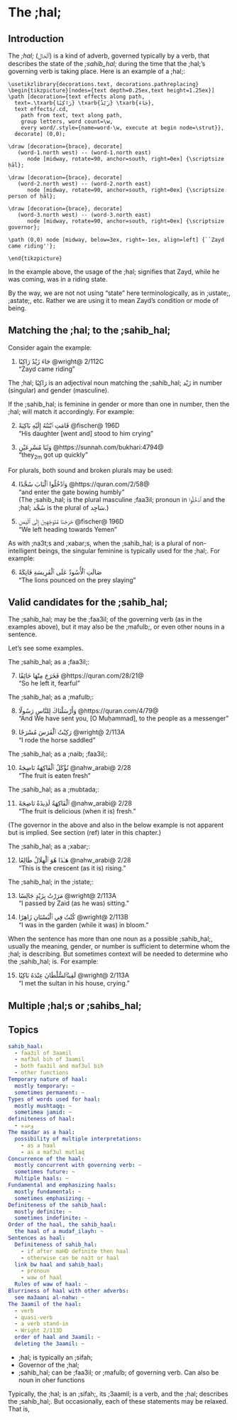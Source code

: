 # The ;hal;

## Introduction

The _;hal;_ 
([ٱلْحَال]{.ar})
is a kind of adverb,
governed typically by a verb,
that describes the state
of the _;sahib_hal;_ 
during the time that the ;hal;'s governing verb is taking place.
<!--
during the action of the ;hal;'s ;3aamil;.
-->
Here is an example of a ;hal;:

```.tikzarabic
\usetikzlibrary{decorations.text, decorations.pathreplacing}
\begin{tikzpicture}[nodes={text depth=0.25ex,text height=1.25ex}]
\path [decoration={text effects along path, 
  text=.\txarb{رَاكِبًا} \txarb{زَيْدٌ} \txarb{جَاءَ},
  text effects/.cd, 
    path from text, text along path,
    group letters, word count=\w,
    every word/.style={name=word-\w, execute at begin node=\strut}},
  decorate] (0,0);

\draw [decoration={brace}, decorate] 
   (word-1.north west) -- (word-1.north east)
      node [midway, rotate=90, anchor=south, right=0ex] {\scriptsize ḥāl};

\draw [decoration={brace}, decorate] 
   (word-2.north west) -- (word-2.north east)
      node [midway, rotate=90, anchor=south, right=0ex] {\scriptsize person of ḥāl};

\draw [decoration={brace}, decorate] 
   (word-3.north west) -- (word-3.north east)
      node [midway, rotate=90, anchor=south, right=0ex] {\scriptsize governor};

\path (0,0) node [midway, below=3ex, right=-1ex, align=left] {``Zayd came riding''};

\end{tikzpicture}
```

In the example above,
the usage of the ;hal; signifies that
Zayd, while he was coming, was in a riding state.

By the way,
we are not not using "state" here terminologically, as in ;ustate;, ;astate;, etc.  Rather we are using it to mean Zayd's condition or mode of being.
<!--
What we mean by
"temporal state of the ;sahib_hal;"
is that
It is a temporary state because Zayd is only described as angry while he is coming.
-->

<!--
Note that, like adverbs in general, the ;hal; is in the ;astate;.
Typically, the ;hal; is an ;sifah;, its ;3aamil; is a verb, and the ;hal; describes the ;sahib_hal;.
But, as we will see later in this chapter ;ia;, sometimes the ;hal; may have differing behavior.
-->

## Matching the ;hal; to the ;sahib_hal;

Consider again the example:

(@) [جَاءَ زَيْدٌ رَاكِبًا]{.ar}
    [@wright@ 2/112C]{.citex}  
    "Zayd came riding"

The ;hal;
[رَاكِبًا]{.ar}
is an adjectival noun matching the ;sahib_hal; [زَيْد]{.ar} in number (singular) and gender (masculine).

If the ;sahib_hal; is feminine in gender or more than one in number, then the ;hal; will match it accordingly.
For example:

(@) [قَامَتِ ٱبْنَتُهُ إِلَيْهِ بَاكِيَةً]{.ar}
    [@fischer@ 196D]{.citex}  
    "His daughter [went and] stood to him crying"

(@) [وَثَبَا مُسْرِعَيْنِ]{.ar}
    [@https://sunnah.com/bukhari:4794@]{.citex}  
    "they~2m~ got up quickly"

For plurals, both sound and broken plurals may be used:

(@) [وَٱدْخُلُوا ٱلْبَابَ سُجَّدًا]{.ar}
    [@https://quran.com/2/58@]{.citex}  
    "and enter the gate bowing humbly"  
    (The ;sahib_hal; is the plural masculine ;faa3il; pronoun in [ٱدْخُلُوا]{.ar} and the ;hal; [سُجَّد]{.ar} is the plural of [سَاجِد]{.ar}.)

(@) [خَرَجْنَا مُتَوَجِّهِينَ إِلَىٰ ٱلْيَمَنِ]{.ar}
    [@fischer@ 196D]{.citex}  
    "We left heading towards Yemen"


As with ;na3t;s and ;xabar;s, when the ;sahib_hal; is a plural of
non-intelligent beings,
the singular feminine is typically used for the ;hal;.
For example:

(@) [صَالَتِ ٱلْأُسُودُ عَلَى ٱلْفَرِيسَةِ فَاتِكَةً]{.ar}  
    "The lions pounced on the prey slaying"

## Valid candidates for the ;sahib_hal;

The ;sahib_hal; may be the ;faa3il; of the governing verb
(as in the examples above),
but it may also be the ;mafulb;,
or even other nouns in a sentence.

Let's see some examples.

The ;sahib_hal; as a ;faa3il;:

(@) [فَخَرَجَ مِنْهَا خَائِفًا]{.ar}
    [@https://quran.com/28/21@]{.citex}  
    "So he left it, fearful"

The ;sahib_hal; as a ;mafulb;:

(@) [وَأَرْسَلْنَاكَ لِلنَّاسِ رَسُولًا]{.ar}
    [@https://quran.com/4/79@]{.citex}  
    "And We have sent you, [O Muḥammad], to the people as a messenger"

(@) [رَكِبْتُ ٱلْفَرَسَ مُسْرَجًا]{.ar}
    [@wright@ 2/113A]{.citex}  
    "I rode the horse saddled"

The ;sahib_hal; as a ;naib; ;faa3il;:

(@) [تُؤْكَلُ ٱلْفَاكِهَةُ نَاضِجَةً]{.ar}
    [@nahw_arabi@ 2/28]{.citex}  
    "The fruit is eaten fresh"

The ;sahib_hal; as a ;mubtada;:

(@) [ٱلْفَاكِهَةُ لَذِيذَةٌ نَاضِجَةً]{.ar}
    [@nahw_arabi@ 2/28]{.citex}  
    "The fruit is delicious (when it is) fresh."

(The governor in the above and also in the below example is not apparent but is implied. See section\ (ref) later in this chapter.)

The ;sahib_hal; as a ;xabar;:

(@) [هَـٰذَا هُوَ ٱلْهِلَالُ طَالِعًا]{.ar}
    [@nahw_arabi@ 2/28]{.citex}  
    "This is the crescent (as it is) rising."

The ;sahib_hal; in the ;istate;:

(@) [مَرَرْتُ بِزَيْدٍ جَالِسًا]{.ar}
    [@wright@ 2/113A]{.citex}  
    "I passed by Zaid (as he was) sitting."

(@) [كُنْتُ فِي ٱلْبُسْتَانِ زَاهِرًا]{.ar}
    [@wright@ 2/113B]{.citex}  
    "I was in the garden (while it was) in bloom."

When the sentence has more than one noun as a possible ;sahib_hal;, 
usually the meaning, gender, or number is sufficient to determine whom the ;hal; is describing.
But sometimes context will be needed to determine who the ;sahib_hal; is.
For example:

(@) [لَقِيتُٱلسُّلْطَانَ عِنْدَهُ بَاكِيًا]{.ar}
    [@wright@ 2/113A]{.citex}  
    "I met the sultan in his house, crying."

## Multiple ;hal;s or ;sahibs_hal;

<!--
One ;hal; (appropriately dualized or pluralized) may even suffice for multiple individually mentioned ;sahibs_hal;.
For example:

We will discuss ;hal;s of this type separat
-->

## Topics

```yml
sahib_haal:
  - faa3il of 3aamil
  - maf3ul bih of 3aamil
  - both faa3il and maf3ul bih
  - other functions
Temporary nature of haal:
  mostly temporary: ~
  sometimes permanent: ~
Types of words used for haal:
  mostly mushtaqq: ~
  sometimea jamid: ~
definiteness of haal:
  - وحده
The masdar as a haal:
  possibility of multiple interpretations:
    - as a haal
    - as a maf3ul mutlaq
Concurrence of the haal:
  mostly concurrent with governing verb: ~
  sometimes future: ~
  Multiple haals: ~
Fundamental and emphasizing haals:
  mostly fundamental: ~
  sometimes emphasizing: ~
Definiteness of the sahib_haal:
  mostly definite: ~
  sometimes indefinite: ~
Order of the haal, the sahib_haal:
  the haal of a mudaf_ilayh: ~
Sentences as haal:
  Definiteness of sahib_hal:
    - if after maHD definite then haal
    - otherwise can be na3t or haal
  link bw haal and sahib_haal:
    - pronoun
    - waw of haal
  Rules of waw of haal: ~
Blurriness of haal with other adverbs:
  see ma3aani al-nahw: ~
The 3aamil of the haal:
  - verb
  - quasi-verb
  - a verb stand-in
  - Wright 2/113D
  order of haal and 3aamil: ~
  deleting the 3aamil: ~
```

* ;hal; is typically an ;sifah;
* Governor of the ;hal;
* ;sahib_hal; can be ;faa3il; or ;mafulb; of governing verb. Can also be noun in oher functions

Typically, the ;hal; is an ;sifah;, its ;3aamil; is a verb, and the ;hal; describes the ;sahib_hal;.
But occasionally, each of these statements may be relaxed.
That is,

